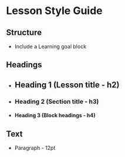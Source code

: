 # Lesson Style Guide
## Structure
- Include a Learning goal block

## Headings
- ## Heading 1 (Lesson title - h2)
- ### Heading 2 (Section title - h3)
- #### Heading 3 (Block headings - h4)

## Text
- Paragraph - 12pt 
